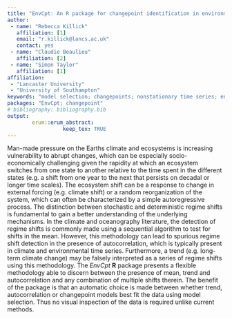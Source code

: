 ```yaml
---
title: "EnvCpt: An R package for changepoint identification in environmental data"
author:
 - name: "Rebecca Killick"
   affiliation: [1]
   email: "r.killick@lancs.ac.uk"
   contact: yes
 - name: "Claudie Beaulieu"
   affiliation: [2]
 - name: "Simon Taylor"
   affiliation: [1]   
affiliation:
 - "Lancaster University"
 - "University of Southampton"
keywords: "model selection; changepoints; nonstationary time series; environment; oceanography; climate science"
packages: "EnvCpt; changepoint"
# bibliography: bibliography.bib
output:  
        erum::erum_abstract:
                  keep_tex: TRUE
---
```


Man-made pressure on the Earths climate and ecosystems is increasing
vulnerability to abrupt changes, which can be especially
socio-economically challenging given the rapidity at which an ecosystem
switches from one state to another relative to the time spent in the
different states (e.g. a shift from one year to the next that persists
on decadal or longer time scales). The ecosystem shift can be a response
to change in external forcing (e.g. climate shift) or a random
reorganization of the system, which can often be characterized by a
simple autoregressive process. The distinction between stochastic and
deterministic regime shifts is fundamental to gain a better
understanding of the underlying mechanisms. In the climate and
oceanography literature, the detection of regime shifts is commonly made
using a sequential algorithm to test for shifts in the mean. However,
this methodology can lead to spurious regime shift detection in the
presence of autocorrelation, which is typically present in climate and
environmental time series. Furthermore, a trend (e.g. long-term climate
change) may be falsely interpreted as a series of regime shifts using
this methodology. The *EnvCpt* **R** package presents a flexible methodology
able to discern between the presence of mean, trend and autocorrelation
and any combination of multiple shifts therein. The benefit of the
package is that an automatic choice is made between whether trend,
autocorrelation or changepoint models best fit the data using model
selection. Thus no visual inspection of the data is required unlike
current methods.

<!--  -->
<!-- **References** -->
<!-- @Article{rodionov2006,
  Title = {Use of prewhitening in climate regime shift detection},
  Author = {Rodionov, Sergei N},
  Journal = {Geophysical Research Letters},
  Year = {2006},
  Number = {12},
  Volume = {33},
 
  Publisher = {Wiley Online Library}
 }
 @Article{rodionov2004,
  Title = {A sequential algorithm for testing climate regime shifts},
  Author = {Rodionov, Sergei N},
  Journal = {Geophysical Research Letters},
  Year = {2004},
  Number = {9},
  Volume = {31},
 
  Publisher = {Wiley Online Library}
 } -->
